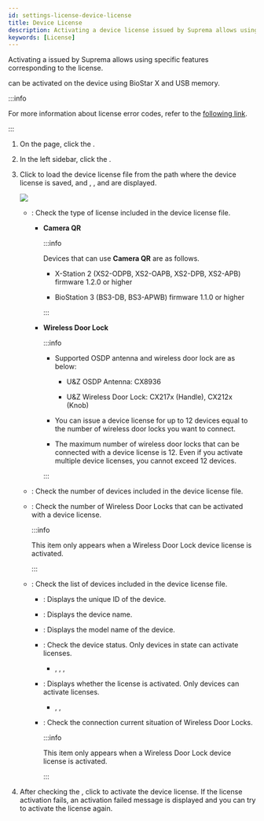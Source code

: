 ```yaml
---
id: settings-license-device-license
title: Device License
description: Activating a device license issued by Suprema allows using specific features corresponding to the license.
keywords: [License]
---
```


Activating a <Cmd sid="setting.server.license.device" product='2' /> issued by Suprema allows using specific features corresponding to the license.

<Cmd sid="setting.server.license.device" product='2' /> can be activated on the device using BioStar X and USB memory.

:::info

For more information about license error codes, refer to the [following link](https://reprisesoftware.com/docs/isv/appendix/appendix-b-rlm-status-values.html).


<DocumentA />

:::

1. On the <Cmd sid='shell.header.launcher' /> page, click the <Cmd sid='shell.header.setting' />.

1. In the left sidebar, click the <Cmd sid="setting.server.license.device" product='2' />.

1. Click <Cmd sid="user.list.csvImport.browse" product='2' /> to load the device license file from the path where the device license is saved, and <Cmd sid="setting.server.license.name" product='2' />, <Cmd sid="setting.server.license.device.count" product='2' />, and <Cmd sid="setting.server.license.device.list" product='2' /> are displayed.

    <Image src='/img/biostarx-settings-license-device-license.png' className='none' />

    * <Cmd sid="setting.server.license.name" product='2' />: Check the type of license included in the device license file.

      * **Camera QR**

        :::info

        Devices that can use **Camera QR** are as follows.

        * X-Station 2 (XS2-ODPB, XS2-OAPB, XS2-DPB, XS2-APB) firmware 1.2.0 or higher

        * BioStation 3 (BS3-DB, BS3-APWB) firmware 1.1.0 or higher

        :::

      * **Wireless Door Lock**

        :::info

        * Supported OSDP antenna and wireless door lock are as below:

          * U&Z OSDP Antenna: CX8936

          * U&Z Wireless Door Lock: CX217x (Handle), CX212x (Knob)

        * You can issue a device license for up to 12 devices equal to the number of wireless door locks you want to connect.

        * The maximum number of wireless door locks that can be connected with a device license is 12. Even if you activate multiple device licenses, you cannot exceed 12 devices.

        :::

    * <Cmd sid="setting.server.license.device.count" product='2' />: Check the number of devices included in the device license file.

    * <Cmd sid="setting.server.license.device.licenseCount" product='2' />: Check the number of Wireless Door Locks that can be activated with a device license.

      :::info

      This item only appears when a Wireless Door Lock device license is activated.

      :::

    * <Cmd sid="setting.server.license.device.list" product='2' />: Check the list of devices included in the device license file.

      * <Cmd sid="setting.server.license.device.id" product='2' />: Displays the unique ID of the device.

      * <Cmd sid="setting.server.license.device.name" product='2' />: Displays the device name.

      * <Cmd sid="setting.server.license.device.product" product='2' />: Displays the model name of the device.

      * <Cmd sid="setting.server.license.device.status" product='2' />: Check the device status. Only devices in <Cmd sid="setting.server.license.device.list.normal" product='2' /> state can activate licenses.

        * <Cmd sid="setting.server.license.device.list.normal" product='2' />, <Cmd sid="setting.server.license.device.list.disconnected" product='2' />, <Cmd sid="setting.server.license.device.list.notSupported" product='2' />, <Cmd sid="setting.server.license.device.list.unregistered" product='2' />

      * <Cmd sid="setting.server.license.status" product='2' />: Displays whether the license is activated. Only <Cmd sid="setting.server.license.device.list.notActivated" product='2' /> devices can activate licenses.

        * <Cmd sid="setting.server.license.device.list.notActivated" product='2' />, <Cmd sid="setting.server.license.device.list.activated" product='2' />, <Cmd sid="setting.server.license.device.list.na" product='2' />

      * <Cmd sid="setting.server.license.device.activatedCount" product='2' />: Check the connection current situation of Wireless Door Locks.

        :::info

        This item only appears when a Wireless Door Lock device license is activated.

        :::

1. After checking the <Cmd sid="setting.server.license.device.list" product='2' />, click <Cmd sid="setting.server.license.button.activate" product='2' /> to activate the device license. If the license activation fails, an activation failed message is displayed and you can try to activate the license again.